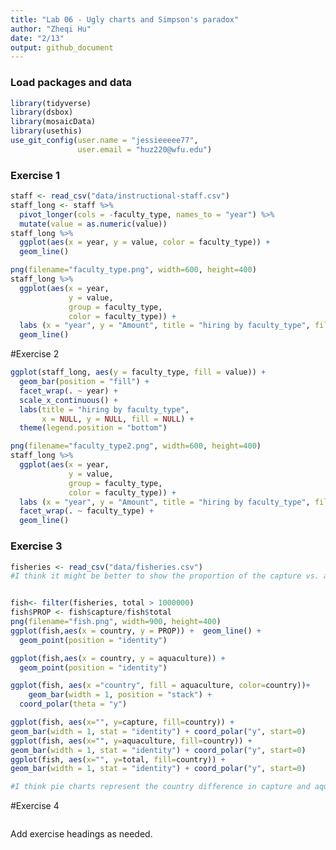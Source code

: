 ```yaml
---
title: "Lab 06 - Ugly charts and Simpson's paradox"
author: "Zheqi Hu"
date: "2/13"
output: github_document
---
```


### Load packages and data

```r
library(tidyverse) 
library(dsbox)
library(mosaicData) 
library(usethis)
use_git_config(user.name = "jessieeeee77", 
               user.email = "huz220@wfu.edu")
```

### Exercise 1
```r
staff <- read_csv("data/instructional-staff.csv")
staff_long <- staff %>%
  pivot_longer(cols = -faculty_type, names_to = "year") %>%
  mutate(value = as.numeric(value))
staff_long %>%
  ggplot(aes(x = year, y = value, color = faculty_type)) +
  geom_line()
```
```r
png(filename="faculty_type.png", width=600, height=400)
staff_long %>%
  ggplot(aes(x = year,
             y = value,
             group = faculty_type,
             color = faculty_type)) +
  labs (x = "year", y = "Amount", title = "hiring by faculty_type", fill = "faculty_type") + 
  geom_line()

```
#Exercise 2
```r
ggplot(staff_long, aes(y = faculty_type, fill = value)) +
  geom_bar(position = "fill") +
  facet_wrap(. ~ year) +
  scale_x_continuous() +
  labs(title = "hiring by faculty_type",
       x = NULL, y = NULL, fill = NULL) +
  theme(legend.position = "bottom")

png(filename="faculty_type2.png", width=600, height=400)
staff_long %>%
  ggplot(aes(x = year,
             y = value,
             group = faculty_type,
             color = faculty_type)) +
  labs (x = "year", y = "Amount", title = "hiring by faculty_type", fill = "faculty_type") + 
  facet_wrap(. ~ faculty_type) +
  geom_line()

```




### Exercise 3


```r
fisheries <- read_csv("data/fisheries.csv")
#I think it might be better to show the proportion of the capture vs. aquaculture of fishes in each country, it might look better.


fish<- filter(fisheries, total > 1000000)
fish$PROP <- fish$capture/fish$total
png(filename="fish.png", width=900, height=400)
ggplot(fish,aes(x = country, y = PROP)) +  geom_line() +
  geom_point(position = "identity") 

```
```r

ggplot(fish,aes(x = country, y = aquaculture)) + 
  geom_point(position = "identity") 

ggplot(fish, aes(x ="country", fill = aquaculture, color=country))+
    geom_bar(width = 1, position = "stack") +
  coord_polar(theta = "y")
```
```r
ggplot(fish, aes(x="", y=capture, fill=country)) + 
geom_bar(width = 1, stat = "identity") + coord_polar("y", start=0)
ggplot(fish, aes(x="", y=aquaculture, fill=country)) + 
geom_bar(width = 1, stat = "identity") + coord_polar("y", start=0)
ggplot(fish, aes(x="", y=total, fill=country)) + 
geom_bar(width = 1, stat = "identity") + coord_polar("y", start=0)

#I think pie charts represent the country difference in capture and aquaculture significantly better.
```
#Exercise 4
```r

```





Add exercise headings as needed.
